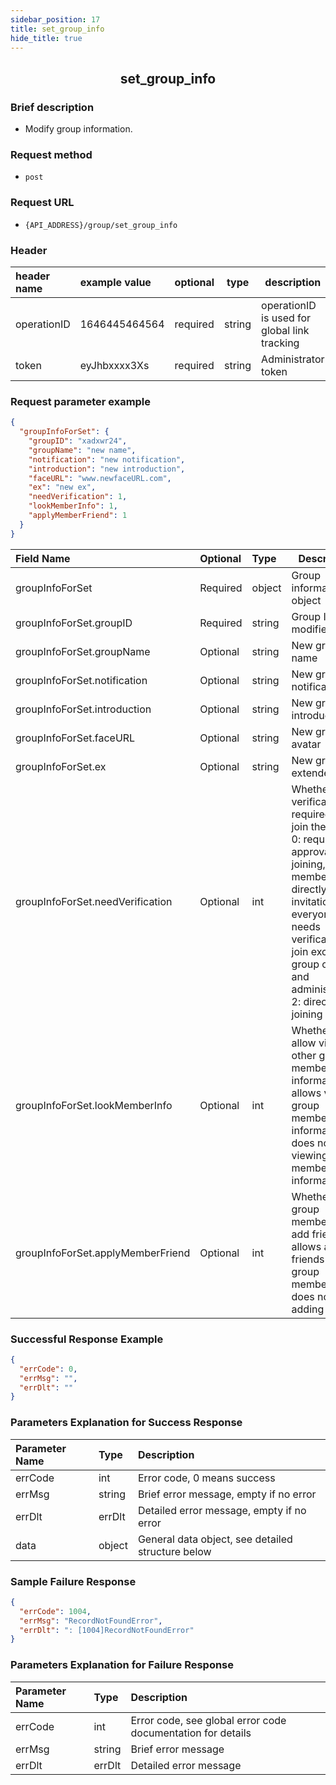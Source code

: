 ```yaml
---
sidebar_position: 17
title: set_group_info
hide_title: true
---
```


<center>

## set_group_info

</center>

### Brief description

- Modify group information.

### Request method
- `post` 

### Request URL
- `{API_ADDRESS}/group/set_group_info` 

### Header
|header name|example value|optional|type|description|
|:----    |:-------    |:--- |---|------      |
|operationID|1646445464564|required|string|operationID is used for global link tracking|
|token|eyJhbxxxx3Xs|required|string|Administrator token|

### Request parameter example

```json
{
  "groupInfoForSet": {
    "groupID": "xadxwr24",
    "groupName": "new name",
    "notification": "new notification",
    "introduction": "new introduction",
    "faceURL": "www.newfaceURL.com",
    "ex": "new ex",
    "needVerification": 1,
    "lookMemberInfo": 1,
    "applyMemberFriend": 1
  }
}
```

|Field Name|Optional|Type|Description|
|:----    |:-------    |:--- |---|
|groupInfoForSet|Required|object|Group information object|
|groupInfoForSet.groupID|Required|string|Group ID to be modified|
|groupInfoForSet.groupName|Optional|string|New group name|
|groupInfoForSet.notification|Optional|string|New group notification|
|groupInfoForSet.introduction|Optional|string|New group introduction|
|groupInfoForSet.faceURL|Optional|string|New group avatar|
|groupInfoForSet.ex|Optional|string|New group extended field|
|groupInfoForSet.needVerification|Optional|int|Whether verification is required to join the group; 0: requires approval for joining, members can directly join by invitation, 1: everyone needs verification to join except for group owner and administrators, 2: direct joining|
|groupInfoForSet.lookMemberInfo|Optional|int|Whether to allow viewing other group members' information; 0: allows viewing group members' information, 1: does not allow viewing group members' information|
|groupInfoForSet.applyMemberFriend|Optional|int|Whether group members can add friends; 0: allows adding friends from group members, 1: does not allow adding|

### Successful Response Example

```json
{
  "errCode": 0,
  "errMsg": "",
  "errDlt": ""
}
```
### Parameters Explanation for Success Response


|Parameter Name|Type|Description|
|:----    |:-------    |:--- |
|errCode|int|Error code, 0 means success|
|errMsg|string|Brief error message, empty if no error|
|errDlt|errDlt|Detailed error message, empty if no error|
|data|object|General data object, see detailed structure below|
### Sample Failure Response


```json
{
  "errCode": 1004,
  "errMsg": "RecordNotFoundError",
  "errDlt": ": [1004]RecordNotFoundError"
}
```
### Parameters Explanation for Failure Response


|Parameter Name|Type|Description|
|:----    |:-------    |:--- |
|errCode|int|Error code, see global error code documentation for details|
|errMsg|string|Brief error message|
|errDlt|errDlt|Detailed error message|